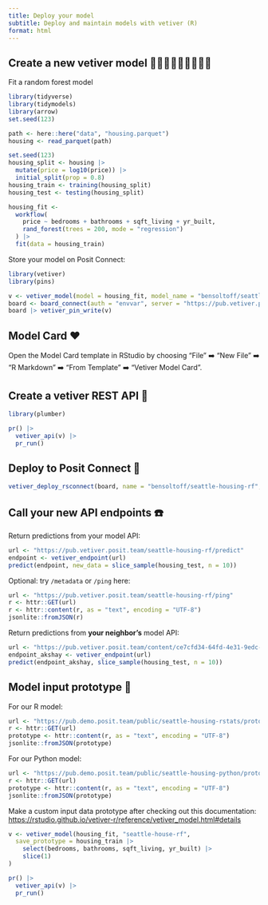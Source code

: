 ```yaml
---
title: Deploy your model
subtitle: Deploy and maintain models with vetiver (R)
format: html
---
```


## Create a new vetiver model 🌳🌴🌲🌲🌴🌳🌴🌳🌲

Fit a random forest model

```r
library(tidyverse)
library(tidymodels)
library(arrow)
set.seed(123)

path <- here::here("data", "housing.parquet")
housing <- read_parquet(path)

set.seed(123)
housing_split <- housing |>
  mutate(price = log10(price)) |>
  initial_split(prop = 0.8)
housing_train <- training(housing_split)
housing_test <- testing(housing_split)

housing_fit <-
  workflow(
    price ~ bedrooms + bathrooms + sqft_living + yr_built,
    rand_forest(trees = 200, mode = "regression")
  ) |>
  fit(data = housing_train)
```

Store your model on Posit Connect:

```r
library(vetiver)
library(pins)

v <- vetiver_model(model = housing_fit, model_name = "bensoltoff/seattle-housing-rf")
board <- board_connect(auth = "envvar", server = "https://pub.vetiver.posit.team/")
board |> vetiver_pin_write(v)
```

## Model Card ❤️

Open the Model Card template in RStudio by choosing "File" ➡️ "New File" ➡️ "R Markdown" ➡️ "From Template" ➡️ "Vetiver Model Card".  

## Create a vetiver REST API 🏺

```r
library(plumber)

pr() |>
  vetiver_api(v) |>
  pr_run()
```

## Deploy to Posit Connect 🚀

```r
vetiver_deploy_rsconnect(board, name = "bensoltoff/seattle-housing-rf", server = "pub.vetiver.posit.team")
```

## Call your new API endpoints ☎️

Return predictions from your model API:

```r
url <- "https://pub.vetiver.posit.team/seattle-housing-rf/predict"
endpoint <- vetiver_endpoint(url)
predict(endpoint, new_data = slice_sample(housing_test, n = 10))
```

Optional: try `/metadata` or `/ping` here:

```r
url <- "https://pub.vetiver.posit.team/seattle-housing-rf/ping"
r <- httr::GET(url)
r <- httr::content(r, as = "text", encoding = "UTF-8")
jsonlite::fromJSON(r)
```

Return predictions from **your neighbor's** model API:

```r
url <- "https://pub.vetiver.posit.team/content/ce7cfd34-64fd-4e31-9edc-04b72946d46f/predict"
endpoint_akshay <- vetiver_endpoint(url)
predict(endpoint_akshay, slice_sample(housing_test, n = 10))
```


## Model input prototype 🔀

For our R model:

```r
url <- "https://pub.demo.posit.team/public/seattle-housing-rstats/prototype"
r <- httr::GET(url)
prototype <- httr::content(r, as = "text", encoding = "UTF-8")
jsonlite::fromJSON(prototype)
```

For our Python model:

```r
url <- "https://pub.demo.posit.team/public/seattle-housing-python/prototype"
r <- httr::GET(url)
prototype <- httr::content(r, as = "text", encoding = "UTF-8")
jsonlite::fromJSON(prototype)
```

Make a custom input data prototype after checking out this documentation:
<https://rstudio.github.io/vetiver-r/reference/vetiver_model.html#details>

```r
v <- vetiver_model(housing_fit, "seattle-house-rf",
  save_prototype = housing_train |>
    select(bedrooms, bathrooms, sqft_living, yr_built) |>
    slice(1)
)

pr() |>
  vetiver_api(v) |>
  pr_run()
```
